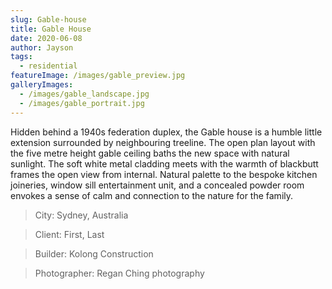 ```yaml
---
slug: Gable-house
title: Gable House
date: 2020-06-08
author: Jayson
tags:
  - residential
featureImage: /images/gable_preview.jpg
galleryImages:
  - /images/gable_landscape.jpg
  - /images/gable_portrait.jpg
---
```

Hidden behind a 1940s federation duplex, the Gable house is a humble little extension surrounded by neighbouring treeline. The open plan layout with the five metre height gable ceiling baths the new space with natural sunlight. The soft white metal cladding meets with the warmth of blackbutt frames the open view from internal. Natural palette to the bespoke kitchen joineries, window sill entertainment unit, and a concealed powder room envokes a sense of calm and connection to the nature for the family.



> City: Sydney, Australia

> Client: First, Last

> Builder: Kolong Construction

> Photographer: Regan Ching photography